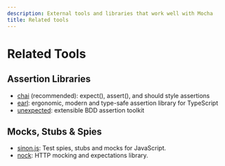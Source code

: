 ```yaml
---
description: External tools and libraries that work well with Mocha
title: Related tools
---
```


# Related Tools

## Assertion Libraries

- [chai](http://chaijs.com/) (recommended): expect(), assert(), and should style assertions
- [earl](https://earl.fun/): ergonomic, modern and type-safe assertion library for TypeScript
- [unexpected](https://unexpectedjs.github.io/): extensible BDD assertion toolkit

## Mocks, Stubs & Spies

- [sinon.js](https://sinonjs.org/): Test spies, stubs and mocks for JavaScript.
- [nock](https://github.com/nock/nock): HTTP mocking and expectations library.

